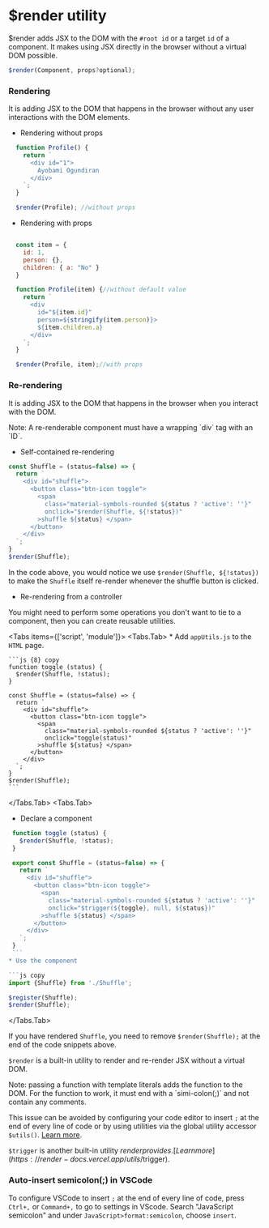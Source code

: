 # $render utility

$render adds JSX to the DOM with the `#root id` or a target `id` of a component. It makes using JSX directly in the browser without a virtual DOM possible.

```js copy
$render(Component, props?optional);
```

### Rendering

It is adding JSX to the DOM that happens in the browser without any user interactions with the DOM elements.

* Rendering without props

```js {1} copy
  function Profile() {
    return `
      <div id="1"> 
        Ayobami Ogundiran
      </div>
    `;
  }

  $render(Profile); //without props
```

* Rendering with props

```js {8} copy

  const item = { 
    id: 1, 
    person: {}, 
    children: { a: "No" } 
  }

  function Profile(item) {//without default value
    return `
      <div 
        id="${item.id}" 
        person=${stringify(item.person)}> 
        ${item.children.a} 
      </div>
    `;
  }

  $render(Profile, item);//with props
```

### Re-rendering

It is adding JSX to the DOM that happens in the browser when you interact with the DOM. 


<Callout type="info" emoji="ℹ️">
  Note: A re-renderable component must have a wrapping `div` tag with an `ID`.
</Callout>

* Self-contained re-rendering
```js {8} copy
const Shuffle = (status=false) => {
  return `
    <div id="shuffle">
      <button class="btn-icon toggle">
        <span 
          class="material-symbols-rounded ${status ? 'active': ''}"
          onclick="$render(Shuffle, ${!status})"
        >shuffle ${status} </span>
      </button>
    </div>
  `;
}
$render(Shuffle);
```

In the code above, you would notice we use `$render(Shuffle, ${!status})` to make the `Shuffle` itself re-render whenever the shuffle button is clicked. 


* Re-rendering from a controller

You might need to perform some operations you don't want to tie to a component, then you can create reusable utilities.

<Tabs items={['script', 'module']}>
  <Tabs.Tab> 
    * Add `appUtils.js` to the `HTML` page.

    ```js {8} copy
    function toggle (status) {
      $render(Shuffle, !status);
    }

    const Shuffle = (status=false) => {
      return `
        <div id="shuffle">
          <button class="btn-icon toggle">
            <span 
              class="material-symbols-rounded ${status ? 'active': ''}"
              onclick="toggle(status)"
            >shuffle ${status} </span>
          </button>
        </div>
      `;
    }
    $render(Shuffle);
    ```
   
  </Tabs.Tab> 
  <Tabs.Tab> 

  * Declare a component

   ```js {8} copy
    function toggle (status) {
      $render(Shuffle, !status);
    }

    export const Shuffle = (status=false) => {
      return `
        <div id="shuffle">
          <button class="btn-icon toggle">
            <span 
              class="material-symbols-rounded ${status ? 'active': ''}"
              onclick="$trigger(${toggle}, null, ${status})"
            >shuffle ${status} </span>
          </button>
        </div>
      `;
    }
    ```
   * Use the component

   ```js copy
   import {Shuffle} from './Shuffle';

   $register(Shuffle);
   $render(Shuffle);
   ```
  </Tabs.Tab> 
</Tabs>

If you have rendered `Shuffle`, you need to remove `$render(Shuffle);` at the end of the code snippets above.

`$render` is a built-in utility to render and re-render JSX without a virtual DOM.

<Callout type="info" emoji="ℹ️">
  Note: passing a function with template literals adds the function to the DOM. For the function to work, it must end with a `simi-colon(;)` and not contain any comments.

  This issue can be avoided by configuring your code editor to insert `;` at the end of every line of code or by using utilities via the global utility accessor `$utils()`. [Learn more](https://render-docs.vercel.app/other_utilities/$utils()).
</Callout>

`$trigger` is another built-in utility $render provides. [Learn more](https://render-docs.vercel.app/utils/$trigger).

### Auto-insert semicolon(;) in VSCode

To configure VSCode to insert `;` at the end of every line of code, press `Ctrl+,` or `Command+,` to go to settings in VScode. Search "JavaScript semicolon" and under `JavaScript>format:semicolon`, choose `insert`.

